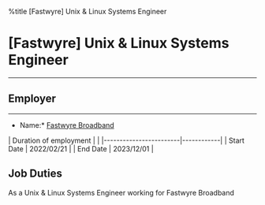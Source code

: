 %title [Fastwyre] Unix & Linux Systems Engineer


= [Fastwyre] Unix & Linux Systems Engineer =
--------------------------------------------

== Employer ==
--------------
*Name:* [[https://fastwyre.com|Fastwyre Broadband]]

| Duration of employment |            |
|------------------------|------------|
| Start Date             | 2022/02/21 |
| End Date               | 2023/12/01 |

== Job Duties ==
As a Unix & Linux Systems Engineer working for Fastwyre Broadband
